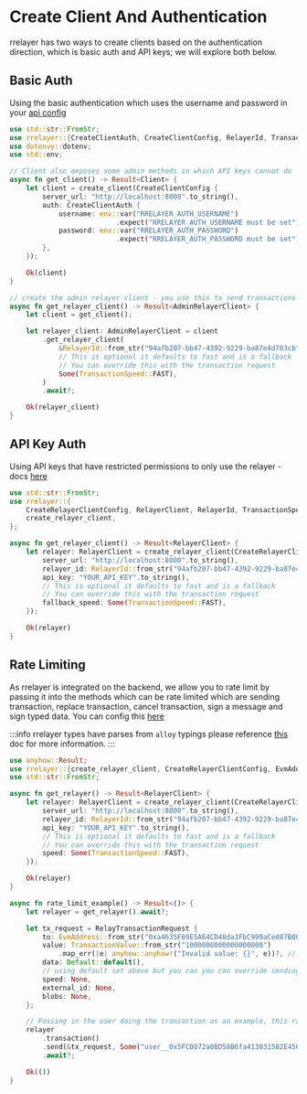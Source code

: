 # Create Client And Authentication

rrelayer has two ways to create clients based on the authentication direction, which is basic auth and API keys;
we will explore both below.

## Basic Auth

Using the basic authentication which uses the username and password in your [api config](/config/api-config)

```rust [Basic Auth - config.rs]
use std::str::FromStr;
use rrelayer::{CreateClientAuth, CreateClientConfig, RelayerId, TransactionSpeed, create_client, AdminRelayerClient};
use dotenvy::dotenv;
use std::env;

// Client also exposes some admin methods in which API keys cannot do
async fn get_client() -> Result<Client> {
    let client = create_client(CreateClientConfig {
        server_url: "http://localhost:8000".to_string(),
        auth: CreateClientAuth {
            username: env::var("RRELAYER_AUTH_USERNAME")
                          .expect("RRELAYER_AUTH_USERNAME must be set"),
            password: env::var("RRELAYER_AUTH_PASSWORD")
                          .expect("RRELAYER_AUTH_PASSWORD must be set"),
        },
    });

    Ok(client)
}

// create the admin relayer client - you use this to send transactions
async fn get_relayer_client() -> Result<AdminRelayerClient> {
    let client = get_client();

    let relayer_client: AdminRelayerClient = client
        .get_relayer_client(
            &RelayerId::from_str("94afb207-bb47-4392-9229-ba87e4d783cb")?,
            // This is optional it defaults to fast and is a fallback
            // You can override this with the transaction request
            Some(TransactionSpeed::FAST),
        )
        .await?;

    Ok(relayer_client)
}
```

## API Key Auth

Using API keys that have restricted permissions to only use the relayer - docs [here](config/networks/api-keys)

```rust [API Key - config.rs]
use std::str::FromStr;
use rrelayer::{
    CreateRelayerClientConfig, RelayerClient, RelayerId, TransactionSpeed,
    create_relayer_client,
};

async fn get_relayer_client() -> Result<RelayerClient> {
    let relayer: RelayerClient = create_relayer_client(CreateRelayerClientConfig {
        server_url: "http://localhost:8000".to_string(),
        relayer_id: RelayerId::from_str("94afb207-bb47-4392-9229-ba87e4d783cb")?,
        api_key: "YOUR_API_KEY".to_string(),
        // This is optional it defaults to fast and is a fallback
        // You can override this with the transaction request
        fallback_speed: Some(TransactionSpeed::FAST),
    });

    Ok(relayer)
}
```

## Rate Limiting

As rrelayer is integrated on the backend, we allow you to rate limit by passing it into the methods which
can be rate limited which are sending transaction, replace transaction, cancel transaction, sign a message and sign typed data.
You can config this [here](/config/rate-limits)

:::info
rrelayer types have parses from `alloy` typings please reference [this](/integration/sdk/framework-guides/rust/alloy) doc for more information.
:::

```rust [config.rs]
use anyhow::Result;
use rrelayer::{create_relayer_client, CreateRelayerClientConfig, EvmAddress, RelayTransactionRequest, RelayerClient, RelayerId, TransactionSpeed, TransactionValue};
use std::str::FromStr;

async fn get_relayer() -> Result<RelayerClient> {
    let relayer: RelayerClient = create_relayer_client(CreateRelayerClientConfig {
        server_url: "http://localhost:8000".to_string(),
        relayer_id: RelayerId::from_str("94afb207-bb47-4392-9229-ba87e4d783cb")?,
        api_key: "YOUR_API_KEY".to_string(),
        // This is optional it defaults to fast and is a fallback
        // You can override this with the transaction request
        speed: Some(TransactionSpeed::FAST),
    });

    Ok(relayer)
}

async fn rate_limit_example() -> Result<()> {
    let relayer = get_relayer().await?;

    let tx_request = RelayTransactionRequest {
        to: EvmAddress::from_str("0xa4635F69E5A64CD48da3FbC999aCed87B00756F6")?,
        value: TransactionValue::from_str("1000000000000000000")
            .map_err(|e| anyhow::anyhow!("Invalid value: {}", e))?, // 1 ETH in wei
        data: Default::default(),
        // using default set above but you can you can override sending transactions speed like this
        speed: None,
        external_id: None,
        blobs: None,
    };

    // Passing in the user doing the transaction as an example, this rate limit key will be limited based on what is configured
    relayer
        .transaction()
        .send(&tx_request, Some("user__0x5FCD072a0BD58B6fa413031582E450FE724dba6D".to_string()))
        .await?;

    Ok(())
}
```
